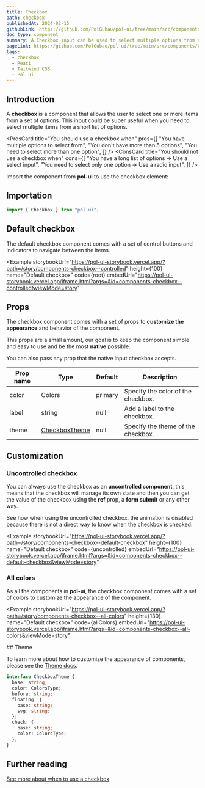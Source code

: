 ```yaml
---
title: Checkbox
path: checkbox
publishedAt: 2024-02-15
githubLink: https://github.com/PolGubau/pol-ui/tree/main/src/components/Checkbox
doc_type: component
summary: A Checkbox input can be used to select multiple options from a list of options. It is a component that allows the user to select one or more items from a set of options.
pageLink: https://github.com/PolGubau/pol-ui/tree/main/src/components/Checkbox
tags:
  - checkbox
  - React
  - Tailwind CSS
  - Pol-ui
---
```





## Introduction

A **checkbox** is a component that allows the user to select one or more items from a set of options.
This input could be super useful when you need to select multiple items from a short list of options.

<ProsCard
  title="You should use a checkbox when"
  pros={[
    "You have multiple options to select from",
    "You don't have more than 5 options",
    "You need to select more than one option",
  ]}
/>
<ConsCard
  title="You should not use a checkbox when"
  cons={[
    "You have a long list of options -> Use a select input",
    "You need to select only one option -> Use a radio input",
  ]}
/>

Import the component from **pol-ui** to use the checkbox element:

## Importation

```jsx
import { Checkbox } from "pol-ui";
```

## Default checkbox

The default checkbox component comes with a set of control buttons and indicators to navigate between the items.

<Example
  storybookUrl="https://pol-ui-storybook.vercel.app/?path=/story/components-checkbox--controlled"
  height={100}
  name="Default checkbox"
  code={root}
  embedUrl="https://pol-ui-storybook.vercel.app/iframe.html?args=&id=components-checkbox--controlled&viewMode=story"
>
  <RootCode />
</Example>

## Props

The checkbox component comes with a set of props to **customize the appearance** and behavior of the component.

This props are a small amount, our goal is to keep the component simple and easy to use and be the most **native** possible.

You can also pass any prop that the native input checkbox accepts.

| Prop name | Type                    | Default | Description                        |
| --------- | ----------------------- | ------- | ---------------------------------- |
| color     | Colors                  | primary | Specify the color of the checkbox. |
| label     | string                  | null    | Add a label to the checkbox.       |
| theme     | [CheckboxTheme](#theme) | null    | Specify the theme of the checkbox. |

## Customization

### Uncontrolled checkbox

You can always use the checkbox as an **uncontrolled component**, this means that the checkbox will manage its own state and then you can get the value of the checkbox using the **ref** prop, a **form submit** or any other way.

<Callout emoji="⚠️">
  See how when using the uncontrolled checkbox, the animation is disabled
  because there is not a direct way to know when the checkbox is checked.
</Callout>

<Example
  storybookUrl="https://pol-ui-storybook.vercel.app/?path=/story/components-checkbox--default-checkbox"
  height={100}
  name="Default checkbox"
  code={uncontrolled}
  embedUrl="https://pol-ui-storybook.vercel.app/iframe.html?args=&id=components-checkbox--default-checkbox&viewMode=story"
>
  <UncontrolledCode />
</Example>

### All colors

As all the components in **pol-ui**, the checkbox component comes with a set of colors to customize the appearance of the component.

<Example
  storybookUrl="https://pol-ui-storybook.vercel.app/?path=/story/components-checkbox--all-colors"
  height={130}
  name="Default checkbox"
  code={allColors}
  embedUrl="https://pol-ui-storybook.vercel.app/iframe.html?args=&id=components-checkbox--all-colors&viewMode=story"
>
  <AllColorsCode />
</Example>
## Theme

To learn more about how to customize the appearance of components, please see the [Theme docs](/docs/theming).

```ts
interface CheckboxTheme {
  base: string;
  color: ColorsType;
  before: string;
  floating: {
    base: string;
    svg: string;
  };
  check: {
    base: string;
    color: ColorsType;
  };
}
```

## Further reading

[See more about when to use a
checkbox](https://www.nngroup.com/articles/checkboxes-vs-radio-buttons/)
